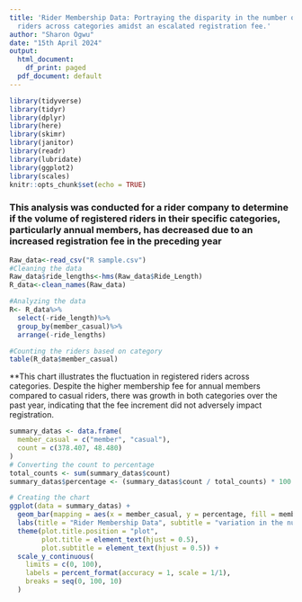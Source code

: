 ---
title: 'Rider Membership Data: Portraying the disparity in the number of registered
  riders across categories amidst an escalated registration fee.'
author: "Sharon Ogwu"
date: "15th April 2024"
output: 
  html_document:
    df_print: paged
  pdf_document: default
---

```{r setup, include=FALSE}
library(tidyverse)
library(tidyr)
library(dplyr)
library(here)
library(skimr)
library(janitor)
library(readr)
library(lubridate)
library(ggplot2)
library(scales)
knitr::opts_chunk$set(echo = TRUE)
```

### This analysis was conducted for a rider company to determine if the volume of registered riders in their specific categories, particularly annual members, has decreased due to an increased registration fee in the preceding year


```{r data}


Raw_data<-read_csv("R sample.csv")
#Cleaning the data
Raw_data$ride_lengths<-hms(Raw_data$Ride_Length)
R_data<-clean_names(Raw_data)

#Analyzing the data
R<- R_data%>%
  select(-ride_length)%>%
  group_by(member_casual)%>%
  arrange(-ride_lengths)

#Counting the riders based on category
table(R_data$member_casual)
```

**This chart illustrates the fluctuation in registered riders across categories. Despite the higher membership fee for annual members compared to casual riders, there was growth in both categories over the past year, indicating that the fee increment did not adversely impact registration.


```{r pressure, echo=FALSE}

      
summary_datas <- data.frame(
  member_casual = c("member", "casual"),
  count = c(378.407, 48.480)  
)
# Converting the count to percentage
total_counts <- sum(summary_datas$count)
summary_datas$percentage <- (summary_datas$count / total_counts) * 100

# Creating the chart
ggplot(data = summary_datas) +
  geom_bar(mapping = aes(x = member_casual, y = percentage, fill = member_casual), stat = "identity") +
  labs(title = "Rider Membership Data", subtitle = "variation in the number of registered riders based on category") +ylab("Percentage distribution of riders by category")+
  theme(plot.title.position = "plot",
        plot.title = element_text(hjust = 0.5),
        plot.subtitle = element_text(hjust = 0.5)) +
  scale_y_continuous(
    limits = c(0, 100),  
    labels = percent_format(accuracy = 1, scale = 1/1),
    breaks = seq(0, 100, 10)  
  )
```

